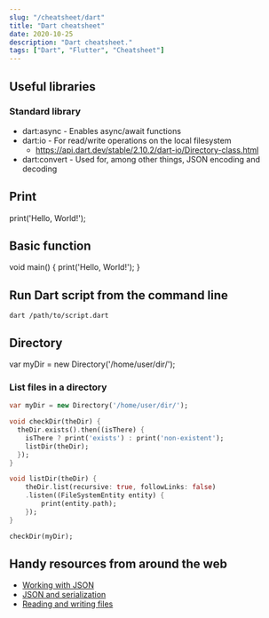 ```yaml
---
slug: "/cheatsheet/dart"
title: "Dart cheatsheet"
date: 2020-10-25
description: "Dart cheatsheet."
tags: ["Dart", "Flutter", "Cheatsheet"]
---
```


## Useful libraries

### Standard library
* dart:async - Enables async/await functions
* dart:io - For read/write operations on the local filesystem
    * https://api.dart.dev/stable/2.10.2/dart-io/Directory-class.html
* dart:convert - Used for, among other things, JSON encoding and decoding

## Print
print('Hello, World!');

## Basic function
void main() {
    print('Hello, World!');
}

## Run Dart script from the command line
`dart /path/to/script.dart`

## Directory
var myDir = new Directory('/home/user/dir/');

### List files in a directory
```dart
var myDir = new Directory('/home/user/dir/');

void checkDir(theDir) {
  theDir.exists().then((isThere) {
    isThere ? print('exists') : print('non-existent');
    listDir(theDir);
  });
}

void listDir(theDir) {
    theDir.list(recursive: true, followLinks: false)
    .listen((FileSystemEntity entity) {
        print(entity.path);
    });
}

checkDir(myDir);
```

## Handy resources from around the web
* [Working with JSON](https://codingwithjoe.com/dart-fundamentals-working-with-json-in-dart-and-flutter/)
* [JSON and serialization
](https://flutter.dev/docs/development/data-and-backend/json#manual-encoding)
* [Reading and writing files](https://flutter.dev/docs/cookbook/persistence/reading-writing-files)
